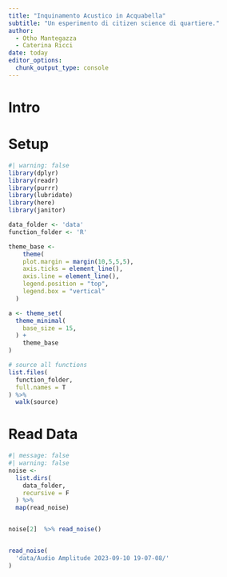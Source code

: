 ```yaml
---
title: "Inquinamento Acustico in Acquabella"
subtitle: "Un esperimento di citizen science di quartiere."
author: 
  - Otho Mantegazza
  - Caterina Ricci
date: today
editor_options: 
  chunk_output_type: console
---
```


# Intro

# Setup

```r
#| warning: false
library(dplyr)
library(readr)
library(purrr)
library(lubridate)
library(here)
library(janitor)
```

```r
data_folder <- 'data'
function_folder <- 'R'

theme_base <- 
    theme(
    plot.margin = margin(10,5,5,5),
    axis.ticks = element_line(),
    axis.line = element_line(),
    legend.position = "top",
    legend.box = "vertical"
  )

a <- theme_set(
  theme_minimal(
    base_size = 15,
  ) +
    theme_base
)

# source all functions
list.files(
  function_folder,
  full.names = T
) %>% 
  walk(source)
```


# Read Data

```r
#| message: false
#| warning: false
noise <- 
  list.dirs(
    data_folder,
    recursive = F
  ) %>% 
  map(read_noise)


noise[2]  %>% read_noise()


read_noise(
  'data/Audio Amplitude 2023-09-10 19-07-08/'
)
```


